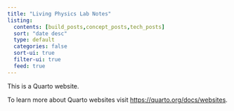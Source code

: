 ```yaml
---
title: "Living Physics Lab Notes"
listing:
  contents: [build_posts,concept_posts,tech_posts]
  sort: "date desc"
  type: default
  categories: false
  sort-ui: true
  filter-ui: true
  feed: true
---
```


This is a Quarto website.

To learn more about Quarto websites visit <https://quarto.org/docs/websites>.
